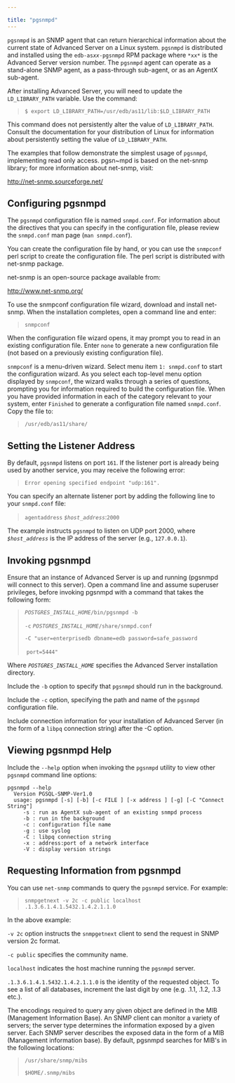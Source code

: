 ---

title: "pgsnmpd"
---

<div id="pgsnmpd" class="registered_link"></div>

`pgsnmpd` is an SNMP agent that can return hierarchical information about the current state of Advanced Server on a Linux system. `pgsnmpd` is distributed and installed using the `edb-as`*`xx`*`-pgsnmpd` RPM package where `*xx*` is the Advanced Server version number. The `pgsnmpd` agent can operate as a stand-alone SNMP agent, as a pass-through sub-agent, or as an AgentX sub-agent.

After installing Advanced Server, you will need to update the `LD_LIBRARY_PATH` variable. Use the command:

> `$ export LD_LIBRARY_PATH=/usr/edb/as11/lib:$LD_LIBRARY_PATH`

This command does not persistently alter the value of `LD_LIBRARY_PATH`. Consult the documentation for your distribution of Linux for information about persistently setting the value of `LD_LIBRARY_PATH`.

The examples that follow demonstrate the simplest usage of `pgsnmpd`, implementing read only access. pgsn~mpd is based on the net-snmp library; for more information about net-snmp, visit:

http://net-snmp.sourceforge.net/

## Configuring pgsnmpd

The `pgsnmpd` configuration file is named `snmpd.conf`. For information about the directives that you can specify in the configuration file, please review the `snmpd.conf` man page (`man snmpd.conf`).

You can create the configuration file by hand, or you can use the `snmpconf` perl script to create the configuration file. The perl script is distributed with net-snmp package.

net-snmp is an open-source package available from:

http://www.net-snmp.org/

To use the snmpconf configuration file wizard, download and install net-snmp. When the installation completes, open a command line and enter:

> `snmpconf`

When the configuration file wizard opens, it may prompt you to read in an existing configuration file. Enter `none` to generate a new configuration file (not based on a previously existing configuration file).

`snmpconf` is a menu-driven wizard. Select menu item `1: snmpd.conf` to start the configuration wizard. As you select each top-level menu option displayed by `snmpconf`, the wizard walks through a series of questions, prompting you for information required to build the configuration file. When you have provided information in each of the category relevant to your system, enter `Finished` to generate a configuration file named `snmpd.conf`. Copy the file to:

> `/usr/edb/as11/share/`

## Setting the Listener Address

By default, `pgsnmpd` listens on port `161`. If the listener port is already being used by another service, you may receive the following error:

> `Error opening specified endpoint "udp:161".`

You can specify an alternate listener port by adding the following line to your `snmpd.conf` file:

> `agentaddress` *`$host_address`*:`2000`

The example instructs `pgsnmpd` to listen on UDP port 2000, where *`$host_address`* is the IP address of the server (e.g., `127.0.0.1`).

## Invoking pgsnmpd

Ensure that an instance of Advanced Server is up and running (pgsnmpd will connect to this server). Open a command line and assume superuser privileges, before invoking pgsnmpd with a command that takes the following form:

> *`POSTGRES_INSTALL_HOME`*`/bin/pgsnmpd -b`
>
>   `-c` *`POSTGRES_INSTALL_HOME`*`/share/snmpd.conf`
>
>   `-C "user=enterprisedb dbname=edb password=safe_password`
>
> ​      `port=5444"`

Where *`POSTGRES_INSTALL_HOME`* specifies the Advanced Server installation directory.

Include the `-b` option to specify that `pgsnmpd` should run in the background.

Include the `-c` option, specifying the path and name of the `pgsnmpd` configuration file.

Include connection information for your installation of Advanced Server (in the form of a `libpq` connection string) after the -C option.

## Viewing pgsnmpd Help

Include the `--help` option when invoking the `pgsnmpd` utility to view other `pgsnmpd` command line options:

```
pgsnmpd --help
  Version PGSQL-SNMP-Ver1.0
  usage: pgsnmpd [-s] [-b] [-c FILE ] [-x address ] [-g] [-C "Connect String"]
     -s : run as AgentX sub-agent of an existing snmpd process
     -b : run in the background
     -c : configuration file name
     -g : use syslog
     -C : libpq connection string
     -x : address:port of a network interface
     -V : display version strings
```

## Requesting Information from pgsnmpd

You can use `net-snmp` commands to query the `pgsnmpd` service. For example:

> `snmpgetnext -v 2c -c public localhost .1.3.6.1.4.1.5432.1.4.2.1.1.0`

In the above example:

`-v 2c` option instructs the `snmpgetnext` client to send the request in SNMP version 2c format.

`-c public` specifies the community name.

`localhost` indicates the host machine running the `pgsnmpd` server.

`.1.3.6.1.4.1.5432.1.4.2.1.1.0` is the identity of the requested object. To see a list of all databases, increment the last digit by one (e.g. .1.1, .1.2, .1.3 etc.).

The encodings required to query any given object are defined in the MIB (Management Information Base). An SNMP client can monitor a variety of servers; the server type determines the information exposed by a given server. Each SNMP server describes the exposed data in the form of a MIB (Management information base). By default, pgsnmpd searches for MIB's in the following locations:

> `/usr/share/snmp/mibs`
>
> `$HOME/.snmp/mibs`
